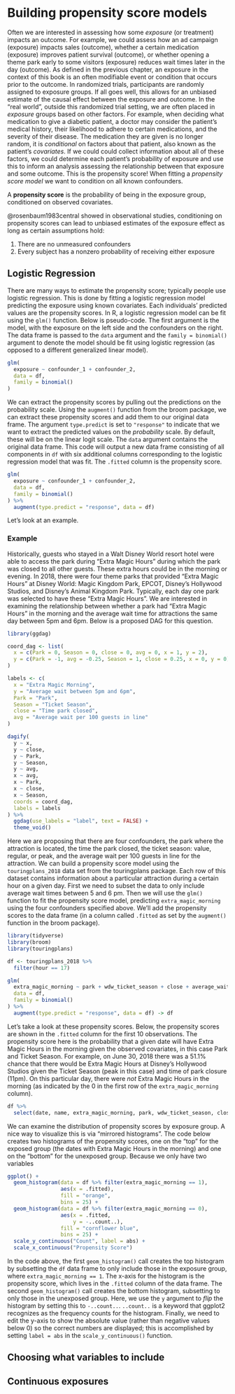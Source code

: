 # Building propensity score models

Often we are interested in assessing how some *exposure* (or treatment) impacts an outcome. For example, we could assess how an ad campaign (exposure) impacts sales (outcome), whether a certain medication (exposure) improves patient survival (outcome), or whether opening a theme park early to some visitors (exposure) reduces wait times later in the day (outcome). As defined in the previous chapter, an exposure in the context of this book is an often modifiable event or condition that occurs prior to the outcome. In randomized trials, participants are randomly assigned to exposure groups. If all goes well, this allows for an unbiased estimate of the causal effect between the exposure and outcome. In the "real world", outside this randomized trial setting, we are often placed in *exposure* groups based on other factors. For example, when deciding what medication to give a diabetic patient, a doctor may consider the patient's medical history, their likelihood to adhere to certain medications, and the severity of their disease. The medication they are given is no longer random, it is *conditional* on factors about that patient, also known as the patient's *covariates*. If we could could collect information about all of these factors, we could determine each patient's probability of exposure and use this to inform an analysis assessing the relationship between that exposure and some outcome. This is the propensity score! When fitting a *propensity score model* we want to condition on all known confounders.

:::def-box
A **propensity score** is the probability of being in the exposure group, conditioned on observed covariates.
:::

@rosenbaum1983central showed in observational studies, conditioning on propensity scores can lead to unbiased estimates of the exposure effect as long as certain assumptions hold:

1. There are no unmeasured confounders
2. Every subject has a nonzero probability of receiving either exposure

## Logistic Regression

There are many ways to estimate the propensity score; typically people use logistic regression. This is done by fitting a logistic regression model predicting the exposure using known covariates. Each individuals' predicted values are the propensity scores. In R, a logistic regression model can be fit using the `glm()` function. Below is pseudo-code. The first argument is the model, with the exposure on the left side and the confounders on the right. The data frame is passed to the `data` argument and the `family = binomial()` argument to denote the model should be fit using logistic regression (as opposed to a different generalized linear model).

```r
glm(
  exposure ~ confounder_1 + confounder_2, 
  data = df,
  family = binomial()
)
```

We can extract the propensity scores by pulling out the predictions on the probability scale. Using the `augment()` function from the broom package, we can extract these propensity scores and add them to our original data frame. The argument `type.predict` is set to `"response"` to indicate that we want to extract the predicted values on the *probability* scale. By default, these will be on the linear logit scale. The `data` argument contains the original data frame. This code will output a new data frame consisting of all components in `df` with six additional columns corresponding to the logistic regression model that was fit. The `.fitted` column is the propensity score.

```r
glm(
  exposure ~ confounder_1 + confounder_2, 
  data = df,
  family = binomial()
) %>%
  augment(type.predict = "response", data = df)
```

Let's look at an example. 

### Example

Historically, guests who stayed in a Walt Disney World resort hotel were able to access the park during "Extra Magic Hours" during which the park was closed to all other guests. These extra hours could be in the morning or evening. In 2018, there were four theme parks that provided "Extra Magic Hours" at Disney World: Magic Kingdom Park, EPCOT, Disney's Hollywood Studios, and Disney's Animal Kingdom Park. Typically, each day one park was selected to have these "Extra Magic Hours". We are interested in examining the relationship between whether a park had "Extra Magic Hours" in the morning and the average wait time for attractions the same day between 5pm and 6pm. Below is a proposed DAG for this question.

```r
library(ggdag)

coord_dag <- list(
  x = c(Park = 0, Season = 0, close = 0, avg = 0, x = 1, y = 2),
  y = c(Park = -1, avg = -0.25, Season = 1, close = 0.25, x = 0, y = 0)
)

labels <- c(
  x = "Extra Magic Morning",
  y = "Average wait between 5pm and 6pm",
  Park = "Park",
  Season = "Ticket Season",
  close = "Time park closed",
  avg = "Average wait per 100 guests in line"
)

dagify(
  y ~ x,
  y ~ close,
  y ~ Park,
  y ~ Season,
  y ~ avg,
  x ~ avg,
  x ~ Park,
  x ~ close,
  x ~ Season,
  coords = coord_dag,
  labels = labels
) %>%
  ggdag(use_labels = "label", text = FALSE) + 
  theme_void()
```

Here we are proposing that there are four confounders, the park where the attraction is located, the time the park closed, the ticket season: value, regular, or peak, and the average wait per 100 guests in line for the attraction. We can build a propensity score model using the `touringplans_2018` data set from the touringplans package. Each row of this dataset contains information about a particular attraction during a certain hour on a given day. First we need to subset the data to only include average wait times between 5 and 6 pm. Then we will use the `glm()` function to fit the propensity score model, predicting `extra_magic_morning` using the four confounders specified above. We'll add the propensity scores to the data frame (in a column called `.fitted` as set by the `augment()` function in the broom package).

```r
library(tidyverse)
library(broom)
library(touringplans)

df <- touringplans_2018 %>%
  filter(hour == 17)

glm(
  extra_magic_morning ~ park + wdw_ticket_season + close + average_wait_per_hundred,
  data = df,
  family = binomial()
) %>% 
  augment(type.predict = "response", data = df) -> df
```

Let's take a look at these propensity scores. Below, the propensity scores are shown in the `.fitted` column for the first 10 observations. The propensity score here is the probability that a given date will have Extra Magic Hours in the morning given the observed covariates, in this case Park and Ticket Season. For example, on June 30, 2018 there was a 51.1\% chance that there would be Extra Magic Hours at Disney's Hollywood Studios given the Ticket Season (peak in this case) and time of park closure (11pm). On this particular day, there were *not* Extra Magic Hours in the morning (as indicated by the 0 in the first row of the `extra_magic_morning` column). 

```r
df %>%
  select(date, name, extra_magic_morning, park, wdw_ticket_season, close, average_wait_per_hundred, .fitted)
```
We can examine the distribution of propensity scores by exposure group. A nice way to visualize this is via "mirrored histograms". The code below creates two histograms of the propensity scores, one on the "top" for the exposed group (the dates with Extra Magic Hours in the morning) and one on the "bottom" for the unexposed group. Because we only have two variables

```r
ggplot() +
  geom_histogram(data = df %>% filter(extra_magic_morning == 1), 
                 aes(x = .fitted),
                 fill = "orange", 
                 bins = 25) + 
  geom_histogram(data = df %>% filter(extra_magic_morning == 0), 
                 aes(x = .fitted, 
                     y = -..count..), 
                 fill = "cornflower blue",
                 bins = 25) +
  scale_y_continuous("Count", label = abs) + 
  scale_x_continuous("Propensity Score")
```
In the code above, the first `geom_histogram()` call creates the top histogram by subsetting the `df` data frame to only include those in the exposure group, where `extra_magic_morning == 1`. The x-axis for the histogram is the propensity score, which lives in the `.fitted` column of the data frame. The second `geom_histogram()` call creates the bottom histogram, subsetting to only those in the unexposed group. Here, we use the `y` argument to *flip* the histogram by setting this to `-..count..`. `..count..` is a keyword that ggplot2 recognizes as the frequency counts for the histogram. Finally, we need to edit the y-axis to show the absolute value (rather than negative values below 0) so the correct numbers are displayed; this is accomplished by setting `label = abs` in the `scale_y_continuous()` function. 

## Choosing what variables to include

## Continuous exposures

